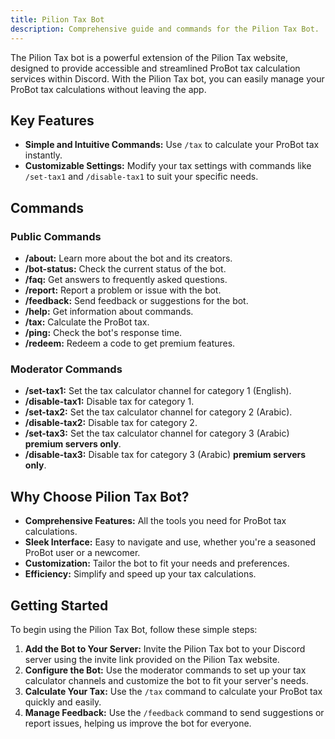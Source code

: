 ```yaml
---
title: Pilion Tax Bot
description: Comprehensive guide and commands for the Pilion Tax Bot.
---
```


The Pilion Tax bot is a powerful extension of the Pilion Tax website, designed to provide accessible and streamlined ProBot tax calculation services within Discord. With the Pilion Tax bot, you can easily manage your ProBot tax calculations without leaving the app.

## Key Features

- **Simple and Intuitive Commands:** Use `/tax` to calculate your ProBot tax instantly.
- **Customizable Settings:** Modify your tax settings with commands like `/set-tax1` and `/disable-tax1` to suit your specific needs.

## Commands

### Public Commands

- **/about:** Learn more about the bot and its creators.
- **/bot-status:** Check the current status of the bot.
- **/faq:** Get answers to frequently asked questions.
- **/report:** Report a problem or issue with the bot.
- **/feedback:** Send feedback or suggestions for the bot.
- **/help:** Get information about commands.
- **/tax:** Calculate the ProBot tax.
- **/ping:** Check the bot's response time.
- **/redeem:** Redeem a code to get premium features.

### Moderator Commands

- **/set-tax1:** Set the tax calculator channel for category 1 (English).
- **/disable-tax1:** Disable tax for category 1.
- **/set-tax2:** Set the tax calculator channel for category 2 (Arabic).
- **/disable-tax2:** Disable tax for category 2.
- **/set-tax3:** Set the tax calculator channel for category 3 (Arabic) **premium servers only**.
- **/disable-tax3:** Disable tax for category 3 (Arabic) **premium servers only**.

## Why Choose Pilion Tax Bot?

- **Comprehensive Features:** All the tools you need for ProBot tax calculations.
- **Sleek Interface:** Easy to navigate and use, whether you're a seasoned ProBot user or a newcomer.
- **Customization:** Tailor the bot to fit your needs and preferences.
- **Efficiency:** Simplify and speed up your tax calculations.

## Getting Started

To begin using the Pilion Tax Bot, follow these simple steps:

1. **Add the Bot to Your Server:** Invite the Pilion Tax bot to your Discord server using the invite link provided on the Pilion Tax website.
2. **Configure the Bot:** Use the moderator commands to set up your tax calculator channels and customize the bot to fit your server's needs.
3. **Calculate Your Tax:** Use the `/tax` command to calculate your ProBot tax quickly and easily.
4. **Manage Feedback:** Use the `/feedback` command to send suggestions or report issues, helping us improve the bot for everyone.
